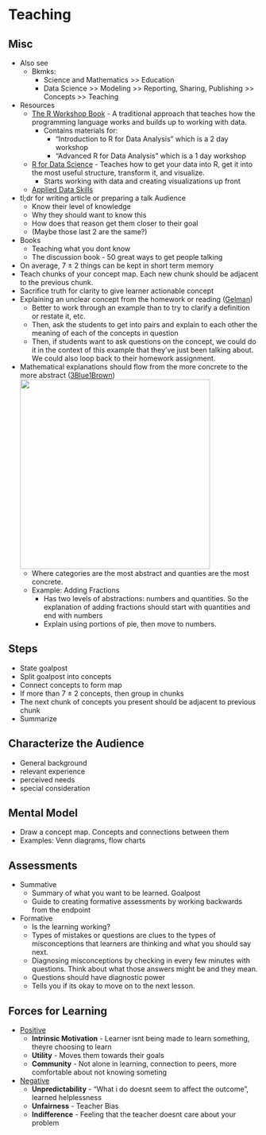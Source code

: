 # Teaching {#sec-teach .unnumbered}

## Misc {#sec-teach-misc .unnumbered}

-   Also see
    -   Bkmks:
        -   Science and Mathematics \>\> Education
        -   Data Science \>\> Modeling \>\> Reporting, Sharing, Publishing \>\> Concepts \>\> Teaching
-   Resources
    -   [The R Workshop Book](https://www.r-workshop.org/) - A traditional approach that teaches how the programming language works and builds up to working with data.
        -   Contains materials for:
            -   “Introduction to R for Data Analysis” which is a 2 day workshop
            -   “Advanced R for Data Analysis” which is a 1 day workshop
    -   [R for Data Science](https://r4ds.hadley.nz/) - Teaches how to get your data into R, get it into the most useful structure, transform it, and visualize.
        -   Starts working with data and creating visualizations up front
    -   [Applied Data Skills](https://psyteachr.github.io/ads-v3/)
-   tl;dr for writing article or preparing a talk Audience
    -   Know their level of knowledge
    -   Why they should want to know this
    -   How does that reason get them closer to their goal
    -   (Maybe those last 2 are the same?)
-   Books
    -   Teaching what you dont know
    -   The discussion book - 50 great ways to get people talking
-   On average, 7 $\pm$ 2 things can be kept in short term memory
-   Teach chunks of your concept map. Each new chunk should be adjacent to the previous chunk.
-   Sacrifice truth for clarity to give learner actionable concept
-   Explaining an unclear concept from the homework or reading ([Gelman](https://statmodeling.stat.columbia.edu/2023/09/26/how-to-teach-certain-tricky-things-such-as-the-difference-between-standard-deviation-and-standard-error/))
    -   Better to work through an example than to try to clarify a definition or restate it, etc.
    -   Then, ask the students to get into pairs and explain to each other the meaning of each of the concepts in question
    -   Then, if students want to ask questions on the concept, we could do it in the context of this example that they've just been talking about. We could also loop back to their homework assignment.
-   Mathematical explanations should flow from the more concrete to the more abstract ([3Blue1Brown](https://www.youtube.com/watch?v=ojjzXyQCzso&t=500s))\
    ![](_resources/Teaching.resources/blues-abstraction-1.png){.lightbox width="382"}
    -   Where categories are the most abstract and quanties are the most concrete.
    -   [Example]{.ribbon-highlight}: Adding Fractions
        -   Has two levels of abstractions: numbers and quantities. So the explanation of adding fractions should start with quantities and end with numbers
        -   Explain using portions of pie, then move to numbers.

## Steps {#sec-teach-steps .unnumbered}

-   State goalpost
-   Split goalpost into concepts
-   Connect concepts to form map
-   If more than 7 $\pm$ 2 concepts, then group in chunks
-   The next chunk of concepts you present should be adjacent to previous chunk
-   Summarize

## Characterize the Audience {#sec-teach-chtaud .unnumbered}

-   General background
-   relevant experience
-   perceived needs
-   special consideration

## Mental Model {#sec-teach-mentmod .unnumbered}

-   Draw a concept map. Concepts and connections between them
-   Examples: Venn diagrams, flow charts

## Assessments {#sec-teach-ass .unnumbered}

-   Summative
    -   Summary of what you want to be learned. Goalpost
    -   Guide to creating formative assessments by working backwards from the endpoint
-   Formative
    -   Is the learning working? 
    -   Types of mistakes or questions are clues to the types of misconceptions that learners are thinking and what you should say next.
    -   Diagnosing misconceptions by checking in every few minutes with questions. Think about what those answers might be and they mean.
    -   Questions should have diagnostic power
    -   Tells you if its okay to move on to the next lesson.

## Forces for Learning {#sec-teach-forces .unnumbered}

-   [Positive]{.underline}
    -   **Intrinsic Motivation** - Learner isnt being made to learn something, theyre choosing to learn
    -   **Utility** - Moves them towards their goals
    -   **Community** - Not alone in learning, connection to peers, more comfortable about not knowing someting
-   [Negative]{.underline}
    -   **Unpredictability** - "What i do doesnt seem to affect the outcome", learned helplessness
    -   **Unfairness** - Teacher Bias
    -   **Indifference** - Feeling that the teacher doesnt care about your problem
